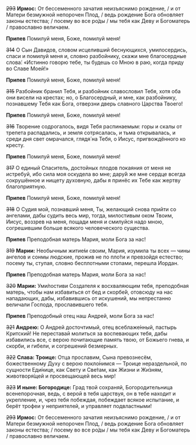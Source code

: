 ~~293~~ **Ирмос:** От бессеменного зачатия неизъяснимо рождение, / и от Матери безмужной непорочен Плод, / ведь рождение Бога обновляет законы естества; / посему во все ро́ды / мы тебя как Деву и Богоматерь / православно величаем.

**Припев** Помилуй меня, Боже, помилуй меня!

~~314~~ О Сын Давидов, словом исцеливший беснующихся, умилосердись, спаси и помилуй меня и, словно разбойнику, скажи мне благосердные слова́: «Истинно говорю тебе, ты будешь со Мною в раю, когда приду во Славе Моей!»

**Припев** Помилуй меня, Боже, помилуй меня!

~~315~~ Разбойник бранил Тебя, и разбойник славословил Тебя, хотя оба они висели на крестах; но, о Благосердный, и мне, как разбойнику, познавшему Тебя как Бога, отверзни дверь славного Царства Твоего!

**Припев** Помилуй меня, Боже, помилуй меня!

~~316~~ Творение содрогалось, видя Тебя распинаемым: горы и скалы от трепета распадались, и земля сотрясалась, и тьма открывалась, и среди дня свет омрачался, глядя́ на Тебя, о Иисус, пригвождённого ко кресту.

**Припев** Помилуй меня, Боже, помилуй меня!

~~317~~ О единый Спаситель, достойных плодов покаяния от меня не истребуй, ибо сила моя оскудела во мне; дару́й же мне сердце всегда сокрушённое и нищету духовную, дабы я принёс их Тебе как жертву благоприятную.

**Припев** Помилуй меня, Боже, помилуй меня!

~~318~~ О Судия мой, познавший меня, Ты, желающий снова прийти со ангелами, дабы судить весь мир, тогда, милостивым оком Твоим, Иисус, воззрев на меня, пощади меня и смилуйся надо мною, согрешившим больше всякого человеческого существа.

**Припев** Преподобная матерь Мария, моли Бога за нас!

~~319~~ **Марии:** Необычным житие́м своим, Мария, изумила ты всех — чины ангелов и сонмы людские, прожив не по пло́ти и превзойдя естество; посему ты, ступая, словно бесплотными стопами, перешла Иордан.

**Припев** Преподобная матерь Мария, моли Бога за нас!

~~320~~ **Марии:** Уми́лостиви Создателя к восхваляющим тебя, преподобная матерь, чтобы нам избавиться от бед и скорбе́й, отовсюду на нас нападающих, дабы, избавившись от искушений, мы непрестанно величали Господа, прославившего тебя.

**Припев** Преподобный отец наш Андрей, моли Бога за нас!

~~321~~ **Андрею:** О Андрей досточтимый, отец всеблаже́нный, пастырь Критский! Не переставай молиться за воспевающих тебя, дабы избавились все, с верою почитающие память твою, от Божьего гнева, и скорби, и гибели, и согрешений безмерных.

~~322~~ **Слава: Троице:** Отца прославим, Сына превознесём, божественному Духу с верою покло́нимся — Троице нераздельной, по сущности Еди́нице, как Свету и Све́там, как Жизни и Жи́зням, животворя́щей и просвещающей весь мир!

~~323~~ **И ныне: Богородице:** Град твой сохраняй, Богородительница всенепорочная, ведь, с верой в тебя царствуя, он в тебе находит и укрепление, и, чрез тебя побеждая, побеждает всякое испытание, и берёт трофеи у неприятелей, и управляет подвластными!

~~293~~ **Ирмос:** От бессеменного зачатия неизъяснимо рождение, / и от Матери безмужной непорочен Плод, / ведь рождение Бога обновляет законы естества; / посему во все ро́ды / мы тебя как Деву и Богоматерь / православно величаем.
